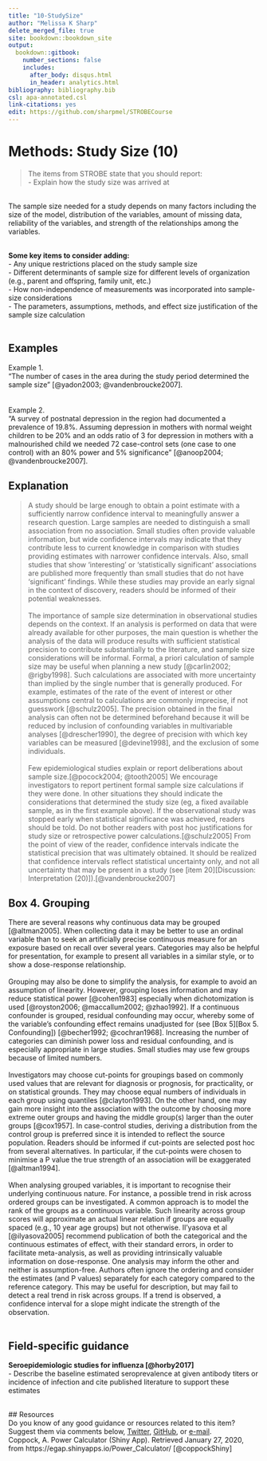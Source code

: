---
title: "10-StudySize"
author: "Melissa K Sharp"
delete_merged_file: true
site: bookdown::bookdown_site
output:
  bookdown::gitbook:
    number_sections: false 
    includes: 
      after_body: disqus.html
      in_header: analytics.html 
bibliography: bibliography.bib
csl: apa-annotated.csl
link-citations: yes
edit: https://github.com/sharpmel/STROBECourse
---

# Methods: Study Size (10)
> The items from STROBE state that you should report:   
-	Explain how the study size was arrived at  

</br> 
The sample size needed for a study depends on many factors including the size of the model, distribution of the variables, amount of missing data, reliability of the variables, and strength of the relationships among the variables.  
</br>

**Some key items to consider adding:**  
-	Any unique restrictions placed on the study sample size  
- Different determinants of sample size for different levels of organization (e.g., parent and offspring, family unit, etc.)  
- How non-independence of measurements was incorporated into sample-size considerations  
-	The parameters, assumptions, methods, and effect size justification of the sample size calculation  
</br>

## Examples  
Example 1.  
“The number of cases in the area during the study period determined the sample size” [@yadon2003; @vandenbroucke2007].  
</br>  
Example 2.  
“A survey of postnatal depression in the region had documented a prevalence of 19.8%. Assuming depression in mothers with normal weight children to be 20% and an odds ratio of 3 for depression in mothers with a malnourished child we needed 72 case-control sets (one case to one control) with an 80% power and 5% significance” [@anoop2004; @vandenbroucke2007].
</br>

## Explanation  
> A study should be large enough to obtain a point estimate with a sufficiently narrow confidence interval to meaningfully answer a research question. Large samples are needed to distinguish a small association from no association. Small studies often provide valuable information, but wide confidence intervals may indicate that they contribute less to current knowledge in comparison with studies providing estimates with narrower confidence intervals. Also, small studies that show ‘interesting’ or ‘statistically significant’ associations are published more frequently than small studies that do not have ‘significant’ findings. While these studies may provide an early signal in the context of discovery, readers should be informed of their potential weaknesses.  
</br>
The importance of sample size determination in observational studies depends on the context. If an analysis is performed on data that were already available for other purposes, the main question is whether the analysis of the data will produce results with sufficient statistical precision to contribute substantially to the literature, and sample size considerations will be informal. Formal, a priori calculation of sample size may be useful when planning a new study [@carlin2002; @rigby1998]. Such calculations are associated with more uncertainty than implied by the single number that is generally produced. For example, estimates of the rate of the event of interest or other assumptions central to calculations are commonly imprecise, if not guesswork [@schulz2005]. The precision obtained in the final analysis can often not be determined beforehand because it will be reduced by inclusion of confounding variables in multivariable analyses [@drescher1990], the degree of precision with which key variables can be measured [@devine1998], and the exclusion of some individuals.  
</br>
Few epidemiological studies explain or report deliberations about sample size.[@pocock2004; @tooth2005] We encourage investigators to report pertinent formal sample size calculations if they were done. In other situations they should indicate the considerations that determined the study size (eg, a fixed available sample, as in the first example above). If the observational study was stopped early when statistical significance was achieved, readers should be told. Do not bother readers with post hoc justifications for study size or retrospective power calculations.[@schulz2005] From the point of view of the reader, confidence intervals indicate the statistical precision that was ultimately obtained. It should be realized that confidence intervals reflect statistical uncertainty only, and not all uncertainty that may be present in a study (see [item 20][Discussion: Interpretation (20)]).[@vandenbroucke2007]
</br>

## Box 4. Grouping  
There are several reasons why continuous data may be grouped [@altman2005]. When collecting data it may be better to use an ordinal variable than to seek an artificially precise continuous measure for an exposure based on recall over several years. Categories may also be helpful for presentation, for example to present all variables in a similar style, or to show a dose-response relationship.  
</br>
Grouping may also be done to simplify the analysis, for example to avoid an assumption of linearity. However, grouping loses information and may reduce statistical power [@cohen1983] especially when dichotomization is used [@royston2006; @maccallum2002; @zhao1992]. If a continuous confounder is grouped, residual confounding may occur, whereby some of the variable's confounding effect remains unadjusted for (see [Box 5][Box 5. Confounding]) [@becher1992; @cochran1968]. Increasing the number of categories can diminish power loss and residual confounding, and is especially appropriate in large studies. Small studies may use few groups because of limited numbers.  
</br>
Investigators may choose cut-points for groupings based on commonly used values that are relevant for diagnosis or prognosis, for practicality, or on statistical grounds. They may choose equal numbers of individuals in each group using quantiles [@clayton1993]. On the other hand, one may gain more insight into the association with the outcome by choosing more extreme outer groups and having the middle group(s) larger than the outer groups [@cox1957]. In case-control studies, deriving a distribution from the control group is preferred since it is intended to reflect the source population. Readers should be informed if cut-points are selected post hoc from several alternatives. In particular, if the cut-points were chosen to minimise a P value the true strength of an association will be exaggerated [@altman1994].  
</br>
When analysing grouped variables, it is important to recognise their underlying continuous nature. For instance, a possible trend in risk across ordered groups can be investigated. A common approach is to model the rank of the groups as a continuous variable. Such linearity across group scores will approximate an actual linear relation if groups are equally spaced (e.g., 10 year age groups) but not otherwise. Il'yasova et al [@ilyasova2005] recommend publication of both the categorical and the continuous estimates of effect, with their standard errors, in order to facilitate meta-analysis, as well as providing intrinsically valuable information on dose-response. One analysis may inform the other and neither is assumption-free. Authors often ignore the ordering and consider the estimates (and P values) separately for each category compared to the reference category. This may be useful for description, but may fail to detect a real trend in risk across groups. If a trend is observed, a confidence interval for a slope might indicate the strength of the observation.  
</br>

## Field-specific guidance  
**Seroepidemiologic studies for influenza [@horby2017]**  
- Describe the baseline estimated seroprevalence at given antibody titers or incidence of infection and cite published literature to support these estimates  

</br>
## Resources  
Do you know of any good guidance or resources related to this item? Suggest them via comments below, [Twitter](https://twitter.com/sharpmelk), [GitHub](https://github.com/sharpmel/STROBECourse), or [e-mail](mailto:melissaksharp@gmail.com).  
Coppock, A. Power Calculator (Shiny App). Retrieved January 27, 2020, from https://egap.shinyapps.io/Power_Calculator/ [@coppockShiny]